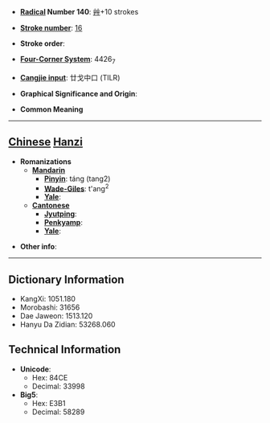 * '''[[Wiktionary:Chinese radical index| Radical]] Number 140''': [[Wiktionary:Chinese radical index 艸|艸]]+10 strokes

* '''[[Wiktionary:Chinese total strokes index|Stroke number]]''': [[Wiktionary:Chinese total strokes index 16|16]]

* '''Stroke order''': 

* '''[[Wiktionary:Chinese four corner index|Four-Corner System]]''': 4426<sub>7</sub>

* '''[[Wiktionary:Chinese Cangjie index|Cangjie input]]''': 廿戈中口 (TILR)

* '''Graphical Significance and Origin''': 

* '''Common Meaning'''

----

== [[Chinese]] [[Hanzi]] ==

* '''Romanizations'''
** '''[[Mandarin]]'''
*** '''[[Pinyin]]''': táng (tang2)
*** '''[[Wade-Giles]]''': t'ang<sup>2</sup>
*** '''[[Yale]]''': 
** '''[[Cantonese]]'''
*** '''[[Jyutping]]''':
*** '''[[Penkyamp]]''': 
*** '''[[Yale]]''': 

* '''Other info''': 

----

== Dictionary Information ==

* KangXi: 1051.180
* Morobashi: 31656
* Dae Jaweon: 1513.120
* Hanyu Da Zidian: 53268.060

== Technical Information ==

* '''Unicode''':
** Hex: 84CE
** Decimal: 33998
* '''Big5''':
** Hex: E3B1
** Decimal: 58289